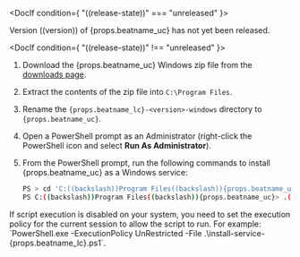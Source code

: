

<DocIf condition={ "((release-state))" === "unreleased" }>

Version ((version)) of {props.beatname_uc} has not yet been released.

</DocIf>

<DocIf condition={ "((release-state))" !== "unreleased" }>

1. Download the {props.beatname_uc} Windows zip file from the
    [downloads page](https://www.elastic.co/downloads/beats/{props.beatname_lc}).

1. Extract the contents of the zip file into `C:\Program Files`.

1. Rename the `{props.beatname_lc}-<version>-windows` directory to `{props.beatname_uc}`.

1. Open a PowerShell prompt as an Administrator (right-click the PowerShell icon
    and select **Run As Administrator**).

1. From the PowerShell prompt, run the following commands to install
    {props.beatname_uc} as a Windows service:

    ```sh
    PS > cd 'C:((backslash))Program Files((backslash)){props.beatname_uc}'
    PS C:((backslash))Program Files((backslash)){props.beatname_uc}> .((backslash))install-service-{props.beatname_lc}.ps1
    ```

<DocCallOut title="Note">
If script execution is disabled on your system, you need to set the
execution policy for the current session to allow the script to run. For
example:
`PowerShell.exe -ExecutionPolicy UnRestricted -File .\install-service-{props.beatname_lc}.ps1`.
</DocCallOut>

</DocIf>